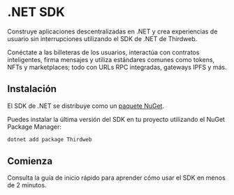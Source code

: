 
# .NET SDK

Construye aplicaciones descentralizadas en .NET y crea experiencias de usuario sin interrupciones utilizando el SDK de .NET de Thirdweb.

Conéctate a las billeteras de los usuarios, interactúa con contratos inteligentes, firma mensajes y utiliza estándares comunes como tokens, NFTs y marketplaces; todo con URLs RPC integradas, gateways IPFS y más.

<OpenSourceCard
	title=".NET SDK"
	href="https://github.com/thirdweb-dev/dotnet"
	isLibrary={true}
/>

## Instalación

El SDK de .NET se distribuye como un [paquete NuGet](https://www.nuget.org/packages/Thirdweb).

Puedes instalar la última versión del SDK en tu proyecto utilizando el NuGet Package Manager:

```bash
dotnet add package Thirdweb
```

## Comienza

Consulta la guía de inicio rápido para aprender cómo usar el SDK en menos de 2 minutos.

<ArticleIconCard
	href="/dotnet/getting-started"
	icon={GraduationCap}
	title="Comienza con el SDK de .NET"
/>

